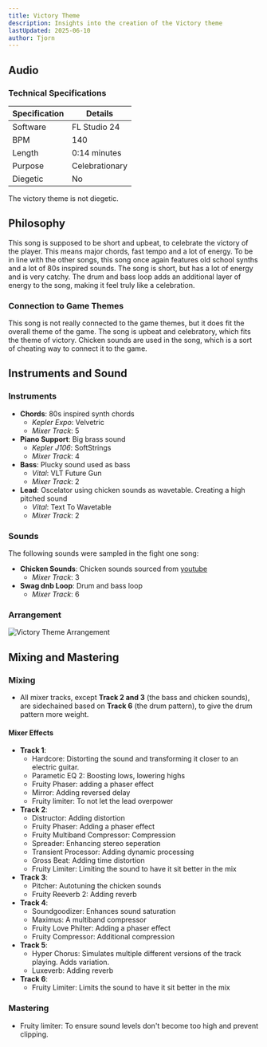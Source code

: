 ```yaml
---
title: Victory Theme
description: Insights into the creation of the Victory theme
lastUpdated: 2025-06-10
author: Tjorn
---
```



## Audio

<AudioPlayer
  src="/music/victory-song.mp3"
  title="Victory Music"
  description="Upbeat short song that plays when you win an arena run"
/>

### Technical Specifications

| Specification | Details        |
| ------------- | -------------- |
| Software      | FL Studio 24   |
| BPM           | 140            |
| Length        | 0:14 minutes   |
| Purpose       | Celebrationary |
| Diegetic      | No             |

The victory theme is not diegetic.

## Philosophy

This song is supposed to be short and upbeat, to celebrate the victory of the player. This means major chords, fast tempo and a lot of energy.
To be in line with the other songs, this song once again features old school synths and a lot of 80s inspired sounds. The song is short, but has a lot of energy and is very catchy.
The drum and bass loop adds an additional layer of energy to the song, making it feel truly like a celebration.

### Connection to Game Themes

This song is not really connected to the game themes, but it does fit the overall theme of the game. The song is upbeat and celebratory, which fits the theme of victory. Chicken sounds are used in the song, which is a sort of cheating way to connect it to the game.


## Instruments and Sound

### Instruments

- **Chords**: 80s inspired synth chords
  - _Kepler Expo_: Velvetric
  - _Mixer Track_: 5
- **Piano Support**: Big brass sound
  - _Kepler J106_: SoftStrings
  - _Mixer Track_: 4
- **Bass**: Plucky sound used as bass
  - _Vital_: VLT Future Gun
  - _Mixer Track_: 2
- **Lead**: Oscelator using chicken sounds as wavetable. Creating a high pitched sound
  - _Vital_: Text To Wavetable
  - _Mixer Track_: 2

### Sounds

The following sounds were sampled in the fight one song:

- **Chicken Sounds**: Chicken sounds sourced from [youtube](https://www.youtube.com/watch?v=dZB7vWsb1Co)
  - _Mixer Track_: 3
- **Swag dnb Loop**: Drum and bass loop
  - _Mixer Track_: 6

### Arrangement

![Victory Theme Arrangement](../../../../../assets/fowl-play/art/music/victory/arrangement.png)

## Mixing and Mastering

### Mixing

- All mixer tracks, except **Track 2 and 3** (the bass and chicken sounds), are sidechained based on **Track 6** (the drum pattern), to give the drum pattern more weight.

#### Mixer Effects

- **Track 1**:
  - Hardcore: Distorting the sound and transforming it closer to an electric guitar.
  - Parametic EQ 2: Boosting lows, lowering highs
  - Fruity Phaser: adding a phaser effect
  - Mirror: Adding reversed delay
  - Fruity limiter: To not let the lead overpower
- **Track 2**:
  - Distructor: Adding distortion
  - Fruity Phaser: Adding a phaser effect
  - Fruity Multiband Compressor: Compression
  - Spreader: Enhancing stereo seperation
  - Transient Processor: Adding dynamic processing
  - Gross Beat: Adding time distortion
  - Fruity Limiter: Limiting the sound to have it sit better in the mix
- **Track 3**:
  - Pitcher: Autotuning the chicken sounds
  - Fruity Reeverb 2: Adding reverb
- **Track 4**:
  - Soundgoodizer: Enhances sound saturation
  - Maximus: A multiband compressor
  - Fruity Love Philter: Adding a phaser effect
  - Fruity Compressor: Additional compression
- **Track 5**:
  - Hyper Chorus: Simulates multiple different versions of the track playing. Adds variation.
  - Luxeverb: Adding reverb
- **Track 6**:
  - Fruity Limiter: Limits the sound to have it sit better in the mix

### Mastering

- Fruity limiter: To ensure sound levels don't become too high and prevent clipping.
